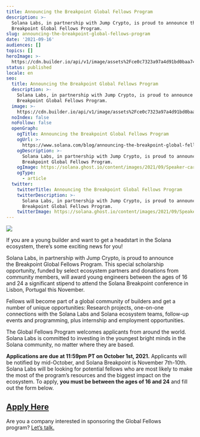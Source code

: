 ```yaml
---
title: Announcing the Breakpoint Global Fellows Program
description: >-
  Solana Labs, in partnership with Jump Crypto, is proud to announce the
  Breakpoint Global Fellows Program.
slug: announcing-the-breakpoint-global-fellows-program
date: '2021-09-16'
audiences: []
topics: []
heroImage: >-
  https://cdn.builder.io/api/v1/image/assets%2Fce0c7323a97a4d91bd0baa7490ec9139%2F8d17eae25ea346fe9b5241388fa2e12c
status: published
locale: en
seo:
  title: Announcing the Breakpoint Global Fellows Program
  description: >-
    Solana Labs, in partnership with Jump Crypto, is proud to announce the
    Breakpoint Global Fellows Program.
  image: >-
    https://cdn.builder.io/api/v1/image/assets%2Fce0c7323a97a4d91bd0baa7490ec9139%2F8d17eae25ea346fe9b5241388fa2e12c
  noIndex: false
  noFollow: false
  openGraph:
    ogTitle: Announcing the Breakpoint Global Fellows Program
    ogUrl: >-
      https://www.solana.com/blog/announcing-the-breakpoint-global-fellows-program
    ogDescription: >-
      Solana Labs, in partnership with Jump Crypto, is proud to announce the
      Breakpoint Global Fellows Program.
    ogImage: https://solana.ghost.io/content/images/2021/09/Speaker-card--B.png
    ogType:
      - article
  twitter:
    twitterTitle: Announcing the Breakpoint Global Fellows Program
    twitterDescription: >-
      Solana Labs, in partnership with Jump Crypto, is proud to announce the
      Breakpoint Global Fellows Program.
    twitterImage: https://solana.ghost.io/content/images/2021/09/Speaker-card--B.png
---
```


![](/announcing-the-breakpoint-global-fellows-program/image-1.jpg)

If you are a young builder and want to get a headstart in the Solana ecosystem, there’s some exciting news for you!

Solana Labs, in partnership with Jump Crypto, is proud to announce the Breakpoint Global Fellows Program. This special scholarship opportunity, funded by select ecosystem partners and donations from community members, will award young engineers between the ages of 16 and 24 a significant stipend to attend the Solana Breakpoint conference in Lisbon, Portugal this November.

  

Fellows will become part of a global community of builders and get a number of unique opportunities: Research projects, one-on-one connections with the Solana Labs and Solana ecosystem teams, follow-up events and programming, plus internship and employment opportunities.

The Global Fellows Program welcomes applicants from around the world. Solana Labs is committed to investing in the youngest bright minds in the Solana community, no matter where they are based.

**Applications are due at 11:59pm PT on October 1st, 2021.** Applicants will be notified by mid-October, and Solana Breakpoint is November 7th-10th. Solana Labs will be looking for potential fellows who are most likely to make the most of the program’s resources and the biggest impact on the ecosystem. To apply, **you must be between the ages of 16 and 24** and fill out the form below.

## [**Apply Here**](https://airtable.com/shreuMGGpIyTFD0wk?ref=solana.ghost.io)

Are you a company interested in sponsoring the Global Fellows program? [Let’s talk.](mailto:globalfellows@solana.com)
